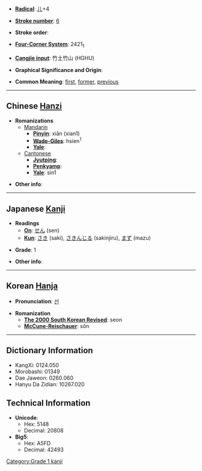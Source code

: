 * '''[[Wiktionary:Chinese radical index| Radical]]''': [[Wiktionary:Chinese radical index 儿|儿]]+4

* '''[[Wiktionary:Chinese total strokes index|Stroke number]]''': [[Wiktionary:Chinese total strokes index 6|6]]

* '''Stroke order''': 

* '''[[Wiktionary:Chinese four corner index|Four-Corner System]]''': 2421<sub>1</sub>

* '''[[Wiktionary:Chinese Cangjie index|Cangjie input]]''': 竹土竹山 (HGHU)

* '''Graphical Significance and Origin''': 

* '''Common Meaning''': [[first]], [[former]], [[previous]]

----

== Chinese [[Hanzi]] ==

* '''Romanizations'''
** [[Mandarin]]
*** '''[[Pinyin]]''': xiān (xian1)
*** '''[[Wade-Giles]]''': hsien<sup>1</sup>
*** '''[[Yale]]''': 
**[[Cantonese]]
***'''[[Jyutping]]''':
***'''[[Penkyamp]]''': 
***'''[[Yale]]''': sin1

* '''Other info''': 

----

== Japanese [[Kanji]] ==

* '''Readings'''
** '''[[On]]''': [[せん]] (sen)
** '''[[Kun]]''': [[さき]] (saki), [[さきんじる]] (sakinjiru), [[まず]] (mazu)

* '''Grade''': 1 [[Category:Grade 1 kanji]]

* '''Other info''':  

----

== Korean [[Hanja]] ==

* '''Pronunciation''': [[선]]

* '''Romanization'''
** '''[[The 2000 South Korean Revised Romanization|The 2000 South Korean Revised]]''': seon
** '''[[McCune-Reischauer]]''': sŏn

----

== Dictionary Information ==

* KangXi: 0124.050
* Morobashi: 01349
* Dae Jaweon: 0260.060
* Hanyu Da Zidian: 10267.020

== Technical Information ==

* '''Unicode''':
** Hex: 5148
** Decimal: 20808
* '''Big5''':
** Hex: A5FD
** Decimal: 42493
